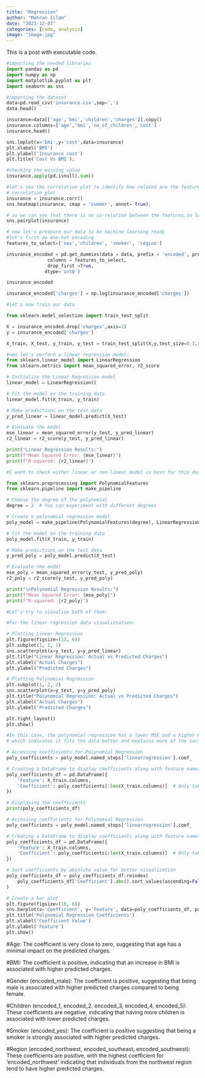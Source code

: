 ```yaml
---
title: "Regression"
author: "Mehran Islam"
date: "2023-12-07"
categories: [code, analysis]
image: "image.jpg"
---
```


This is a post with executable code.

```python
#importing the needed libraries
import pandas as pd
import numpy as np
import matplotlib.pyplot as plt
import seaborn as sns
```

```python
#importing the dataset
data=pd.read_csv('insurance.csv',sep=',')
data.head()
```

```python
insurance=data[['age','bmi','children','charges']].copy()
insurance.columns=['age','bmi','no_of_children','cost']
insurance.head()
```

```python
sns.lmplot(x='bmi',y='cost',data=insurance)
plt.xlabel('BMI')
plt.ylabel('Insurance cost')
plt.title('Cost Vs BMI');
```

```python
#checking the missing value
insurance.apply(pd.isnull).sum()
```

```python
#let's see the correlation plot to identify how related are the features so that we know which features are important
# correlation plot
insurance = insurance.corr()
sns.heatmap(insurance, cmap = 'summer', annot= True);
```

```python
# so we can see that there is no co-relation between the features,so let's check the pair plots
sns.pairplot(insurance)
```

```python
# now let's preapare our data to be machine learning ready
#let's first do one-hot encoding
features_to_select=['sex','children', 'smoker', 'region']

insurance_encoded = pd.get_dummies(data = data, prefix = 'encoded', prefix_sep='_',
               columns = features_to_select,
               drop_first =True,
              dtype='int8')
```

```python
insurance_encoded
```

```python
insurance_encoded['charges'] = np.log(insurance_encoded['charges'])
```

```python
#let's now train our data

from sklearn.model_selection import train_test_split

X = insurance_encoded.drop('charges',axis=1) 
y = insurance_encoded['charges']

X_train, X_test, y_train, y_test = train_test_split(X,y,test_size=0.3,random_state=23)
```

```python
#now let's perform a linear regression model:
from sklearn.linear_model import LinearRegression
from sklearn.metrics import mean_squared_error, r2_score

# Initialize the Linear Regression model
linear_model = LinearRegression()

# Fit the model on the training data
linear_model.fit(X_train, y_train)

# Make predictions on the test data
y_pred_linear = linear_model.predict(X_test)

# Evaluate the model
mse_linear = mean_squared_error(y_test, y_pred_linear)
r2_linear = r2_score(y_test, y_pred_linear)

print("Linear Regression Results:")
print(f"Mean Squared Error: {mse_linear}")
print(f"R-squared: {r2_linear}")
```

```python
#I want to check either linear or non-linear model is best for this data so I also want to perform a non-linear regression model:

from sklearn.preprocessing import PolynomialFeatures
from sklearn.pipeline import make_pipeline

# Choose the degree of the polynomial
degree = 2  # You can experiment with different degrees

# Create a polynomial regression model
poly_model = make_pipeline(PolynomialFeatures(degree), LinearRegression())

# Fit the model on the training data
poly_model.fit(X_train, y_train)

# Make predictions on the test data
y_pred_poly = poly_model.predict(X_test)

# Evaluate the model
mse_poly = mean_squared_error(y_test, y_pred_poly)
r2_poly = r2_score(y_test, y_pred_poly)

print("\nPolynomial Regression Results:")
print(f"Mean Squared Error: {mse_poly}")
print(f"R-squared: {r2_poly}")
```

```python
#Let's try to visualize both of them:

#For the linear regression data visualizsation:

# Plotting Linear Regression
plt.figure(figsize=(12, 6))
plt.subplot(1, 2, 1)
sns.scatterplot(x=y_test, y=y_pred_linear)
plt.title("Linear Regression: Actual vs Predicted Charges")
plt.xlabel("Actual Charges")
plt.ylabel("Predicted Charges")

```

```python
# Plotting Polynomial Regression
plt.subplot(1, 2, 2)
sns.scatterplot(x=y_test, y=y_pred_poly)
plt.title("Polynomial Regression: Actual vs Predicted Charges")
plt.xlabel("Actual Charges")
plt.ylabel("Predicted Charges")

plt.tight_layout()
plt.show()
```

```python
#In this case, the polynomial regression has a lower MSE and a higher R-squared,
# which indicates it fits the data better and explains more of the variance.
```

```python

# Accessing coefficients for Polynomial Regression
poly_coefficients = poly_model.named_steps['linearregression'].coef_

# Creating a DataFrame to display coefficients along with feature names
poly_coefficients_df = pd.DataFrame({
    'Feature': X_train.columns,
    'Coefficient': poly_coefficients[:len(X_train.columns)]  # Only take coefficients corresponding to original features
})

# Displaying the coefficients
print(poly_coefficients_df)

```

```python
# Accessing coefficients for Polynomial Regression
poly_coefficients = poly_model.named_steps['linearregression'].coef_

# Creating a DataFrame to display coefficients along with feature names
poly_coefficients_df = pd.DataFrame({
    'Feature': X_train.columns,
    'Coefficient': poly_coefficients[:len(X_train.columns)]  # Only take coefficients corresponding to original features
})

# Sort coefficients by absolute value for better visualization
poly_coefficients_df = poly_coefficients_df.reindex(
    poly_coefficients_df['Coefficient'].abs().sort_values(ascending=False).index
)

# Create a bar plot
plt.figure(figsize=(10, 6))
sns.barplot(x='Coefficient', y='Feature', data=poly_coefficients_df, palette='viridis')
plt.title('Polynomial Regression Coefficients')
plt.xlabel('Coefficient Value')
plt.ylabel('Feature')
plt.show()
```

#Age: The coefficient is very close to zero, suggesting that age has a minimal impact on the predicted charges.

#BMI: The coefficient is positive, indicating that an increase in BMI is associated with higher predicted charges.

#Gender (encoded_male): The coefficient is positive, suggesting that being male is associated with higher predicted charges compared to being female.

#Children (encoded_1, encoded_2, encoded_3, encoded_4, encoded_5): These coefficients are negative, indicating that having more children is associated with lower predicted charges.

#Smoker (encoded_yes): The coefficient is positive suggesting that being a smoker is strongly associated with higher predicted charges.

#Region (encoded_northwest, encoded_southeast, encoded_southwest): These coefficients are positive, with the highest coefficient for 'encoded_northwest' indicating that individuals from the northwest region tend to have higher predicted charges.
